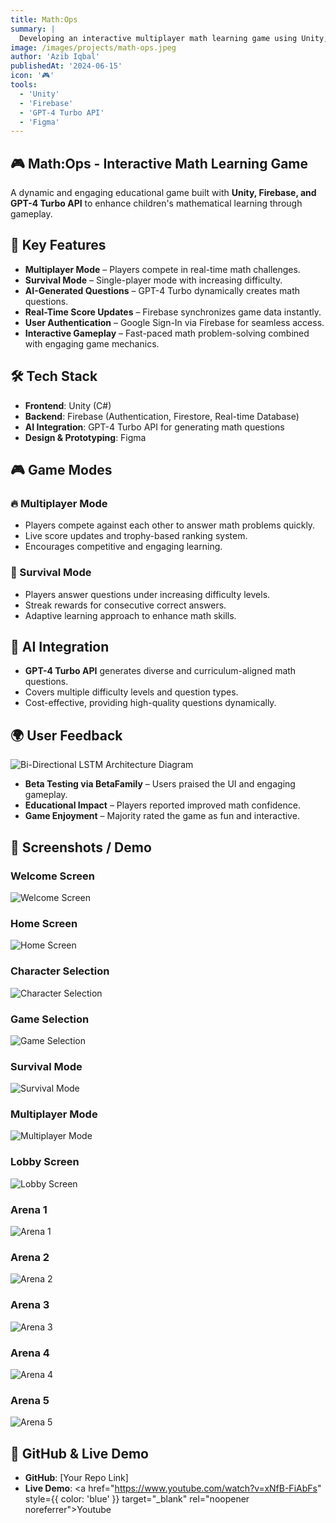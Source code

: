 ```yaml
---
title: Math:Ops
summary: |
  Developing an interactive multiplayer math learning game using Unity, Firebase, and GPT-4 Turbo API. Features include real-time multiplayer gameplay, AI-generated math questions, and engaging game mechanics.
image: /images/projects/math-ops.jpeg
author: 'Azib Iqbal'
publishedAt: '2024-06-15'
icon: '🎮'
tools:
  - 'Unity'
  - 'Firebase'
  - 'GPT-4 Turbo API'
  - 'Figma'
---
```


## 🎮 Math:Ops - Interactive Math Learning Game

A dynamic and engaging educational game built with **Unity, Firebase, and GPT-4
Turbo API** to enhance children's mathematical learning through gameplay.

## 🚀 Key Features

- **Multiplayer Mode** – Players compete in real-time math challenges.
- **Survival Mode** – Single-player mode with increasing difficulty.
- **AI-Generated Questions** – GPT-4 Turbo dynamically creates math questions.
- **Real-Time Score Updates** – Firebase synchronizes game data instantly.
- **User Authentication** – Google Sign-In via Firebase for seamless access.
- **Interactive Gameplay** – Fast-paced math problem-solving combined with
  engaging game mechanics.

## 🛠 Tech Stack

- **Frontend**: Unity (C#)
- **Backend**: Firebase (Authentication, Firestore, Real-time Database)
- **AI Integration**: GPT-4 Turbo API for generating math questions
- **Design & Prototyping**: Figma

## 🎮 Game Modes

### 🔥 Multiplayer Mode

- Players compete against each other to answer math problems quickly.
- Live score updates and trophy-based ranking system.
- Encourages competitive and engaging learning.

### 🧠 Survival Mode

- Players answer questions under increasing difficulty levels.
- Streak rewards for consecutive correct answers.
- Adaptive learning approach to enhance math skills.

## 🤖 AI Integration

- **GPT-4 Turbo API** generates diverse and curriculum-aligned math questions.
- Covers multiple difficulty levels and question types.
- Cost-effective, providing high-quality questions dynamically.

## 🌍 User Feedback

<Image
  src='/images/projects/testers.jpg'
  alt='Bi-Directional LSTM Architecture Diagram'
  width={600}
  height={300}
/>

- **Beta Testing via BetaFamily** – Users praised the UI and engaging gameplay.
- **Educational Impact** – Players reported improved math confidence.
- **Game Enjoyment** – Majority rated the game as fun and interactive.

## 📸 Screenshots / Demo

### Welcome Screen

<Image
  src='/images/projects/math-ops/welcome.jpg'
  alt='Welcome Screen'
  width={600}
  height={300}
/>

### Home Screen

<Image
  src='/images/projects/math-ops/home.jpg'
  alt='Home Screen'
  width={600}
  height={300}
/>

### Character Selection

<Image
  src='/images/projects/math-ops/character-selection.jpg'
  alt='Character Selection'
  width={600}
  height={300}
/>

### Game Selection

<Image
  src='/images/projects/math-ops/game-selection.jpg'
  alt='Game Selection'
  width={600}
  height={300}
/>

### Survival Mode

<Image
  src='/images/projects/math-ops/survival-mode.jpg'
  alt='Survival Mode'
  width={600}
  height={300}
/>

### Multiplayer Mode

<Image
  src='/images/projects/math-ops/multiplayer-mode.jpg'
  alt='Multiplayer Mode'
  width={600}
  height={300}
/>

### Lobby Screen

<Image
  src='/images/projects/math-ops/lobby.jpg'
  alt='Lobby Screen'
  width={600}
  height={300}
/>

### Arena 1

<Image
  src='/images/projects/math-ops/arena1.jpg'
  alt='Arena 1'
  width={600}
  height={300}
/>

### Arena 2

<Image
  src='/images/projects/math-ops/arena2.jpg'
  alt='Arena 2'
  width={600}
  height={300}
/>

### Arena 3

<Image
  src='/images/projects/math-ops/arena3.jpg'
  alt='Arena 3'
  width={600}
  height={300}
/>

### Arena 4

<Image
  src='/images/projects/math-ops/arena4.jpg'
  alt='Arena 4'
  width={600}
  height={300}
/>

### Arena 5

<Image
  src='/images/projects/math-ops/arena5.jpg'
  alt='Arena 5'
  width={600}
  height={300}
/>

## 🔗 GitHub & Live Demo

- **GitHub**: [Your Repo Link]
- **Live Demo**: <a href="https://www.youtube.com/watch?v=xNfB-FiAbFs"
  style={{ color: 'blue' }} target="\_blank" rel="noopener
  noreferrer">Youtube</a>
